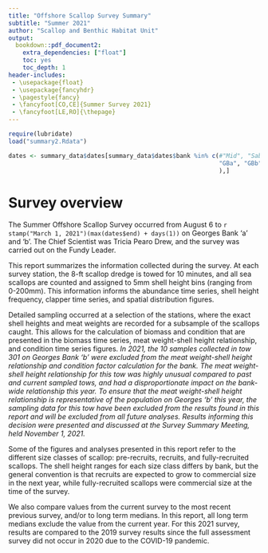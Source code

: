 ```yaml
--- 
title: "Offshore Scallop Survey Summary"
subtitle: "Summer 2021"
author: "Scallop and Benthic Habitat Unit"
output: 
  bookdown::pdf_document2:
    extra_dependencies: ["float"]
    toc: yes
    toc_depth: 1
header-includes:
 - \usepackage{float}
 - \usepackage{fancyhdr}
 - \pagestyle{fancy}
 - \fancyfoot[CO,CE]{Summer Survey 2021}
 - \fancyfoot[LE,RO]{\thepage}
---
```


```r
require(lubridate)
load("summary2.Rdata")

dates <- summary_data$dates[summary_data$dates$bank %in% c(#"Mid", "Sab", "Ger", "BBn", "BBs", "GB",
                                                           "GBa", "GBb"
                                                           ),]
```

 
\newpage


# Survey overview

The Summer Offshore Scallop Survey occurred from August 6 to `r stamp("March 1, 2021")(max(dates$end) + days(1))` on Georges Bank 'a' and 'b'. The Chief Scientist was Tricia Pearo Drew, and the survey was carried out on the Fundy Leader.

This report summarizes the information collected during the survey. At each survey station, the 8-ft scallop dredge is towed for 10 minutes, and all sea scallops are counted and assigned to 5mm shell height bins (ranging from 0-200mm). This information informs the abundance time series, shell height frequency, clapper time series, and spatial distribution figures. 

Detailed sampling occurred at a selection of the stations, where the exact shell heights and meat weights are recorded for a subsample of the scallops caught. This allows for the calculation of biomass and condition that are presented in the biomass time series, meat weight-shell height relationship, and condition time series figures. *In 2021, the 10 samples collected in tow 301 on Georges Bank 'b' were excluded from the meat weight-shell height relationship and condition factor calculation for the bank. The meat weight-shell height relationship for this tow was highly unusual compared to past and current sampled tows, and had a disproportionate impact on the bank-wide relationship this year. To ensure that the meat weight-shell height relationship is representative of the population on Georges 'b' this year, the sampling data for this tow have been excluded from the results found in this report and will be excluded from all future analyses. Results informing this decision were presented and discussed at the Survey Summary Meeting, held November 1, 2021.* 

Some of the figures and analyses presented in this report refer to the different size classes of scallop: pre-recruits, recruits, and fully-recruited scallops. The shell height ranges for each size class differs by bank, but the general convention is that recruits are expected to grow to commercial size in the next year, while fully-recruited scallops were commercial size at the time of the survey. 

We also compare values from the current survey to the most recent previous survey, and/or to long term medians. In this report, all long term medians exclude the value from the current year. For this 2021 survey, results are compared to the 2019 survey results since the full assessment survey did not occur in 2020 due to the COVID-19 pandemic.



